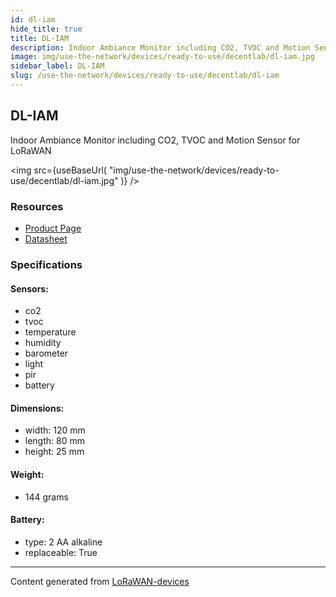 ```yaml
---
id: dl-iam
hide_title: true
title: DL-IAM
description: Indoor Ambiance Monitor including CO2, TVOC and Motion Sensor for LoRaWAN
image: img/use-the-network/devices/ready-to-use/decentlab/dl-iam.jpg
sidebar_label: DL-IAM
slug: /use-the-network/devices/ready-to-use/decentlab/dl-iam
---
```



## DL-IAM

Indoor Ambiance Monitor including CO2, TVOC and Motion Sensor for LoRaWAN

<img
src={useBaseUrl(
"img/use-the-network/devices/ready-to-use/decentlab/dl-iam.jpg"
)}
/>

### Resources

- [Product Page](https://www.decentlab.com/products/indoor-ambiance-monitor-including-co2-tvoc-and-motion-sensor-for-lorawan/)
- [Datasheet](https://cdn.decentlab.com/download/datasheets/Decentlab-DL-IAM-datasheet.pdf)

### Specifications

#### Sensors:
- co2
- tvoc
- temperature
- humidity
- barometer
- light
- pir
- battery
#### Dimensions:
- width: 120 mm
- length: 80 mm
- height: 25 mm
#### Weight: 
- 144 grams
#### Battery: 
- type: 2 AA alkaline
- replaceable: True



---
Content generated from [LoRaWAN-devices](https://github.com/TheThingsNetwork/lorawan-devices)